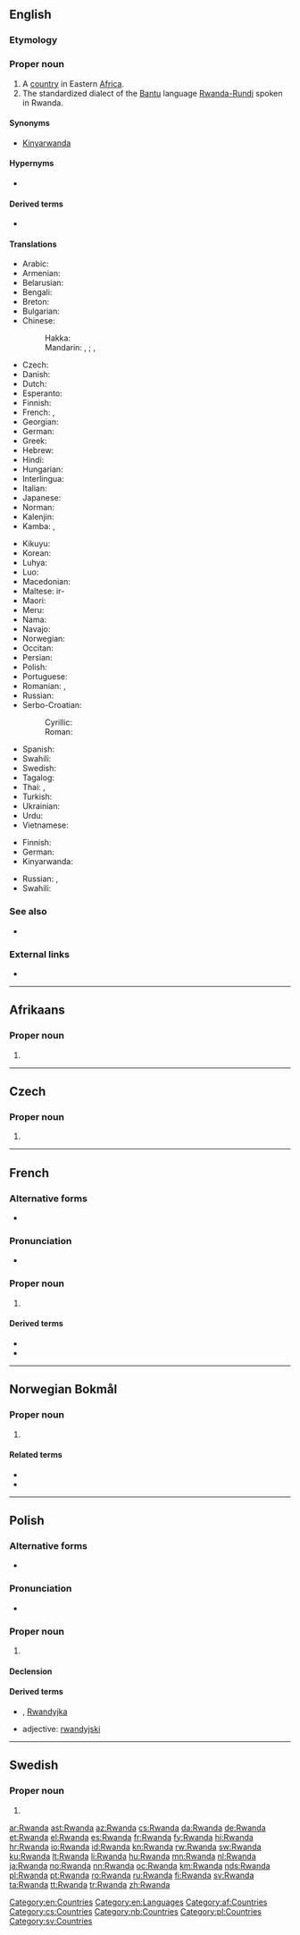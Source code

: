 {{also|rwanda}}
==English==
{{wikipedia}}

===Etymology===
{{etyl|rw|en}} {{m|rw|rwanda||domain, literally area occupied by a swarm}}

===Proper noun===
{{en-proper noun}}

# A [[country]] in Eastern [[Africa]].
# The standardized dialect of the [[Bantu]] language [[Rwanda-Rundi]] spoken in Rwanda.

====Synonyms====
* [[Kinyarwanda]]

====Hypernyms====
* {{l|en|Subsahara}}

====Derived terms====
* {{l|en|Rwandan}}

====Translations====
{{trans-top|country}}
* Arabic: {{t|ar|رُوَانْدَا|f}}
* Armenian: {{t|hy|Ռուանդա}}
* Belarusian: {{t|be|Руанда|f|tr=Ruánda}}
* Bengali: {{t|bn|রুয়ান্ডা}}
* Breton: {{t|br|Rwanda}}
* Bulgarian: {{t|bg|Руанда|f|tr=Ruánda}}
* Chinese:
*: Hakka: {{t|hak|盧旺達}}
*: Mandarin: {{t+|cmn|盧旺達|sc=Hani}}, {{t+|cmn|卢旺达|tr=Lúwàngdá|sc=Hani}}; {{qualifier|Taiwan}} {{t|cmn|盧安達|sc=Hani}}, {{t|cmn|卢安达|tr=Lú'āndá|sc=Hani}}
* Czech: {{t+|cs|Rwanda|f}}
* Danish: {{t+|da|Rwanda}}
* Dutch: {{t+|nl|Rwanda}}
* Esperanto: {{t|eo|Ruando}}
* Finnish: {{t+|fi|Ruanda}}
* French: {{t+|fr|Ruanda|m}}, {{t+|fr|Rwanda|m}}
* Georgian: {{t|ka|რუანდა}}
* German: {{t+|de|Ruanda|n}}
* Greek: {{t+|el|Ρουάντα|f}}
* Hebrew: {{t|he|רואנדה}}
* Hindi: {{t|hi|रवांडा|tr=ravāṇḍā}}
* Hungarian: {{t+|hu|Ruanda}}
* Interlingua: {{t|ia|Rwanda}}
* Italian: {{t+|it|Ruanda}}
* Japanese: {{t+|ja|ルワンダ|tr=Ruwanda}}
* Norman: {{t|nrf|Rwanda|m}}
* Kalenjin: {{t|kln|Rwanda}}
* Kamba: {{t|kam|Rwanda}}, {{t|kam|Rwanda}}
{{trans-mid}}
* Kikuyu: {{t|ki|Rwanda}}
* Korean: {{t+|ko|르완다|tr=Reuwanda|sc=Hang}}
* Luhya: {{t|luy|Rwanda}}
* Luo: {{t|luo|Rwanda}}
* Macedonian: {{t+|mk|Руанда|f|tr=Ruánda}}
* Maltese: ir-{{t|mt|Ruanda}}
* Maori: {{t|mi|Rāwana}}
* Meru: {{t|mer|Rwanda}}
* Nama: {{t|naq|Roandab|m}}
* Navajo: {{t|nv|Wánda Dineʼé bikéyah}}
* Norwegian: {{t+|no|Rwanda}}
* Occitan: {{t+|oc|Rwanda|m}}
* Persian: {{t|fa|رواندا}}
* Polish: {{t+|pl|Rwanda}}
* Portuguese: {{t+|pt|Ruanda}}
* Romanian: {{t|ro|Ruanda|f}}, {{t+|ro|Rwanda|f}}
* Russian: {{t+|ru|Руа́нда|f}}
* Serbo-Croatian:
*: Cyrillic: {{t|sh|Руанда|f}}
*: Roman: {{t+|sh|Ruanda|f}}
* Spanish: {{t+|es|Ruanda|f}}
* Swahili: {{t+|sw|Rwanda}}
* Swedish: {{t+|sv|Rwanda}}
* Tagalog: {{t|tl|Ruwanda}}
* Thai: {{t|th|ประเทศรวันดา|tr=bpràtêt ráwandaa}}, {{t+|th|รวันดา|tr=ráwandaa}}
* Turkish: {{t+|tr|Ruanda}}
* Ukrainian: {{t+|uk|Руанда|f|tr=Ruánda}}
* Urdu: {{t|ur|روانڈا}}
* Vietnamese: {{t|vi|Rwanda}}
{{trans-bottom}}

{{trans-top|language}}
* Finnish: {{t+|fi|ruanda}}
* German: {{t+|de|Kinyarwanda|n}}
* Kinyarwanda: {{t+|rw|Ikinyarwanda}}
{{trans-mid}}
* Russian: {{t|ru|руа́нда|m|tr=}}, {{t+|ru|киньяруа́нда|m|tr=}}
* Swahili: {{t|sw|Kinyarwanda}}
{{trans-bottom}}

===See also===
* {{l|en|Appendix:Countries of the world|Countries of the world}}

===External links===
* {{ethnologue|code=kin}}

[[Category:en:Countries]]
[[Category:en:Languages]]

----

==Afrikaans==

===Proper noun===
{{head|af|proper noun}}

# {{l|en|Rwanda}}

[[Category:af:Countries]]

----

==Czech==

===Proper noun===
{{cs-proper noun|g=f}}

# {{l|en|Rwanda}}

[[Category:cs:Countries]]

----

==French==
{{wikipedia|lang=fr}}

===Alternative forms===
* {{l|fr|Ruanda}}

===Pronunciation===
* {{audio|Fr-Rwanda.ogg|Audio|lang=fr}}

===Proper noun===
{{fr-proper noun|m}}

# {{l|en|Rwanda}}

====Derived terms====
* {{l|fr|rwandais}}
* {{l|fr|Rwandais}}

----

==Norwegian Bokmål==
{{wikipedia|lang=no}}

===Proper noun===
{{head|nb|proper noun}}

# {{l|en|Rwanda}}

====Related terms====
* {{l|nb|rwander}}
* {{l|nb|rwandisk}}

[[Category:nb:Countries]]

----

==Polish==

===Alternative forms===
* {{l|pl|Ruanda}}

===Pronunciation===
* {{IPA|/ruˈanda/|lang=pl}}

===Proper noun===
{{head|pl|proper noun|g=f}}

# {{l|en|Rwanda}} {{gloss|country}}

====Declension====
{{pl-decl-noun-sing
|Rwanda
|Rwandy
|Rwandzie
|Rwandę
|Rwandą
|Rwandzie
|Rwando
}}

====Derived terms====
* {{l|pl|Rwandyjczyk|g=m}}, [[Rwandyjka]] {{g|f}}
* adjective: [[rwandyjski]]

[[Category:pl:Countries]]

----

==Swedish==

===Proper noun===
{{head|sv|proper noun}}

# {{l|en|Rwanda}}

[[Category:sv:Countries]]

[[ar:Rwanda]]
[[ast:Rwanda]]
[[az:Rwanda]]
[[cs:Rwanda]]
[[da:Rwanda]]
[[de:Rwanda]]
[[et:Rwanda]]
[[el:Rwanda]]
[[es:Rwanda]]
[[fr:Rwanda]]
[[fy:Rwanda]]
[[hi:Rwanda]]
[[hr:Rwanda]]
[[io:Rwanda]]
[[id:Rwanda]]
[[kn:Rwanda]]
[[rw:Rwanda]]
[[sw:Rwanda]]
[[ku:Rwanda]]
[[lt:Rwanda]]
[[li:Rwanda]]
[[hu:Rwanda]]
[[mn:Rwanda]]
[[nl:Rwanda]]
[[ja:Rwanda]]
[[no:Rwanda]]
[[nn:Rwanda]]
[[oc:Rwanda]]
[[km:Rwanda]]
[[nds:Rwanda]]
[[pl:Rwanda]]
[[pt:Rwanda]]
[[ro:Rwanda]]
[[ru:Rwanda]]
[[fi:Rwanda]]
[[sv:Rwanda]]
[[ta:Rwanda]]
[[tt:Rwanda]]
[[tr:Rwanda]]
[[zh:Rwanda]]